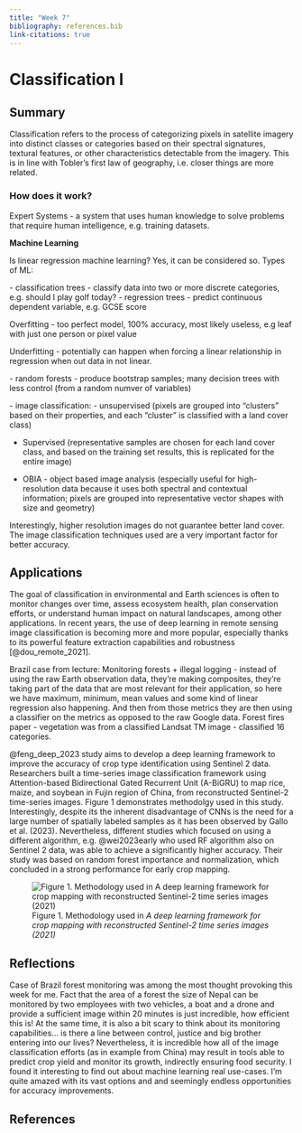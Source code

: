 ```yaml
---
title: "Week 7"
bibliography: references.bib
link-citations: true
---
```


# Classification I {.unnumbered}

## Summary

Classification refers to the process of categorizing pixels in satellite imagery into distinct classes or categories based on their spectral signatures, textural features, or other characteristics detectable from the imagery. This is in line with Tobler's first law of geography, i.e. closer things are more related.

### How does it work?

Expert Systems - a system that uses human knowledge to solve problems that require human intelligence, e.g. training datasets.

**Machine Learning**

Is linear regression machine learning? Yes, it can be considered so. Types of ML:

\- classification trees - classify data into two or more discrete categories, e.g. should I play golf today? - regression trees - predict continuous dependent variable, e.g. GCSE score

Overfitting - too perfect model, 100% accuracy, most likely useless, e.g leaf with just one person or pixel value

Underfitting - potentially can happen when forcing a linear relationship in regression when out data in not linear.

\- random forests - produce bootstrap samples; many decision trees with less control (from a random numver of variables)

\- image classification: - unsupervised (pixels are grouped into "clusters" based on their properties, and each "cluster" is classified with a land cover class)

-   Supervised (representative samples are chosen for each land cover class, and based on the training set results, this is replicated for the entire image)

-   OBIA - object based image analysis (especially useful for high-resolution data because it uses both spectral and contextual information; pixels are grouped into representative vector shapes with size and geometry)

Interestingly, higher resolution images do not guarantee better land cover. The image classification techniques used are a very important factor for better accuracy.

## Applications

The goal of classification in environmental and Earth sciences is often to monitor changes over time, assess ecosystem health, plan conservation efforts, or understand human impact on natural landscapes, among other applications. In recent years, the use of deep learning in remote sensing image classification is becoming more and more popular, especially thanks to its powerful feature extraction capabilities and robustness [@dou_remote_2021].

Brazil case from lecture: Monitoring forests + illegal logging - instead of using the raw Earth observation data, they're making composites, they're taking part of the data that are most relevant for their application, so here we have maximum, minimum, mean values and some kind of linear regression also happening. And then from those metrics they are then using a classifier on the metrics as opposed to the raw Google data. Forest fires paper - vegetation was from a classified Landsat TM image - classified 16 categories.

@feng_deep_2023 study aims to develop a deep learning framework to improve the accuracy of crop type identification using Sentinel 2 data. Researchers built a time-series image classification framework using Attention-based Bidirectional Gated Recurrent Unit (A-BiGRU) to map rice, maize, and soybean in Fujin region of China, from reconstructed Sentinel-2 time-series images. Figure 1 demonstrates methodolgy used in this study. Interestingly, despite its the inherent disadvantage of CNNs is the need for a large number of spatially labeled samples as it has been observed by Gallo et al. (2023). Nevertheless, different studies which focused on using a different algorithm, e.g. @wei2023early who used RF algorithm also on Sentinel 2 data, was able to achieve a significantly higher accuracy. Their study was based on random forest importance and normalization, which concluded in a strong performance for early crop mapping.

![Figure 1. Methodology used in *A deep learning framework for crop mapping with reconstructed Sentinel-2 time series images (2021)*](images/method.jpg)

## Reflections

Case of Brazil forest monitoring was among the most thought provoking this week for me. Fact that the area of a forest the size of Nepal can be monitored by two employees with two vehicles, a boat and a drone and provide a sufficient image within 20 minutes is just incredible, how efficient this is! At the same time, it is also a bit scary to think about its monitoring capabilities... is there a line between control, justice and big brother entering into our lives? Nevertheless, it is incredible how all of the image classification efforts (as in example from China) may result in tools able to predict crop yield and monitor its growth, indirectly ensuring food security. I found it interesting to find out about machine learning real use-cases. I'm quite amazed with its vast options and and seemingly endless opportunities for accuracy improvements.

## References

::: {#refs}
:::

